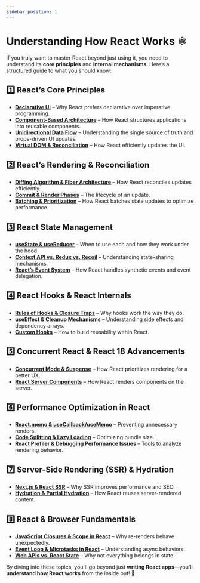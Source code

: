```yaml
---
sidebar_position: 1
---
```


# Understanding How React Works ⚛️

If you truly want to master React beyond just using it, you need to understand its **core principles** and **internal mechanisms**. Here’s a structured guide to what you should know:

## 1️⃣ React’s Core Principles

- **[Declarative UI](https://react.dev/learn/describing-the-ui)** – Why React prefers declarative over imperative programming.
- **[Component-Based Architecture](https://react.dev/learn/thinking-in-react)** – How React structures applications into reusable components.
- **[Unidirectional Data Flow](https://react.dev/learn/passing-props-to-a-component)** – Understanding the single source of truth and props-driven UI updates.
- **[Virtual DOM & Reconciliation](https://react.dev/learn/understanding-the-ui-as-a-tree)** – How React efficiently updates the UI.

## 2️⃣ React’s Rendering & Reconciliation

- **[Diffing Algorithm & Fiber Architecture](https://react.dev/learn/understanding-the-ui-as-a-tree)** – How React reconciles updates efficiently.
- **[Commit & Render Phases](https://react.dev/learn/render-and-commit)** – The lifecycle of an update.
- **[Batching & Prioritization](https://react.dev/reference/react/useState#batching)** – How React batches state updates to optimize performance.

## 3️⃣ React State Management

- **[useState & useReducer](https://react.dev/learn/managing-state)** – When to use each and how they work under the hood.
- **[Context API vs. Redux vs. Recoil](https://react.dev/learn/scaling-up-with-reducer-and-context)** – Understanding state-sharing mechanisms.
- **[React’s Event System](https://react.dev/learn/responding-to-events)** – How React handles synthetic events and event delegation.

## 4️⃣ React Hooks & React Internals

- **[Rules of Hooks & Closure Traps](https://react.dev/learn/rules-of-hooks)** – Why hooks work the way they do.
- **[useEffect & Cleanup Mechanisms](https://react.dev/learn/synchronizing-with-effects)** – Understanding side effects and dependency arrays.
- **[Custom Hooks](https://react.dev/learn/reusing-logic-with-custom-hooks)** – How to build reusability within React.

## 5️⃣ Concurrent React & React 18 Advancements

- **[Concurrent Mode & Suspense](https://react.dev/blog/2022/03/29/react-v18#what-is-concurrent-react)** – How React prioritizes rendering for a better UX.
- **[React Server Components](https://react.dev/blog/2023/03/31/introducing-react-server-components)** – How React renders components on the server.

## 6️⃣ Performance Optimization in React

- **[React.memo & useCallback/useMemo](https://react.dev/reference/react/memo)** – Preventing unnecessary renders.
- **[Code Splitting & Lazy Loading](https://react.dev/reference/react/lazy)** – Optimizing bundle size.
- **[React Profiler & Debugging Performance Issues](https://react.dev/learn/profiling-components-with-the-react-developer-tools)** – Tools to analyze rendering behavior.

## 7️⃣ Server-Side Rendering (SSR) & Hydration

- **[Next.js & React SSR](https://nextjs.org/docs/basic-features/pages)** – Why SSR improves performance and SEO.
- **[Hydration & Partial Hydration](https://nextjs.org/docs/advanced-features/react-18)** – How React reuses server-rendered content.

## 8️⃣ React & Browser Fundamentals

- **[JavaScript Closures & Scope in React](https://developer.mozilla.org/en-US/docs/Web/JavaScript/Closures)** – Why re-renders behave unexpectedly.
- **[Event Loop & Microtasks in React](https://developer.mozilla.org/en-US/docs/Web/JavaScript/Event_loop)** – Understanding async behaviors.
- **[Web APIs vs. React State](https://developer.mozilla.org/en-US/docs/Web/API)** – Why not everything belongs in state.

By diving into these topics, you'll go beyond just **writing React apps**—you'll **understand how React works** from the inside out! 🚀
